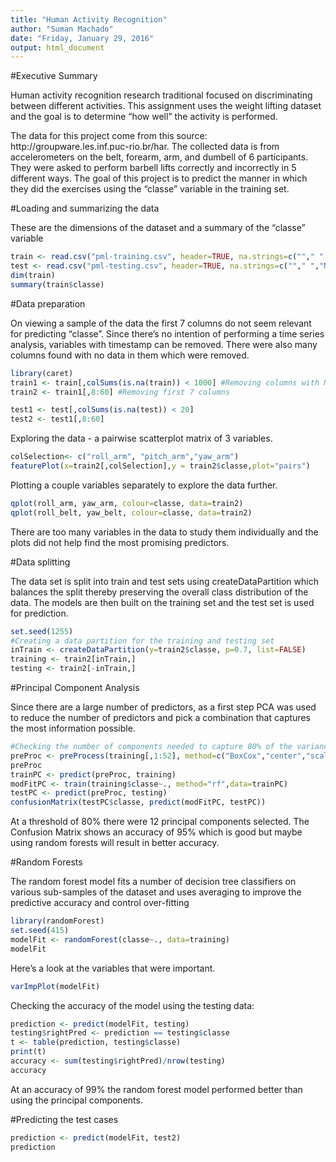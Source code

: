 ```yaml
---
title: "Human Activity Recognition"
author: "Suman Machado"
date: "Friday, January 29, 2016"
output: html_document
---
```


#Executive Summary

Human activity recognition research traditional focused on discriminating between different activities. This assignment uses the weight lifting dataset and the goal is to determine "how well" the activity is performed. 

The data for this project come from this source: http://groupware.les.inf.puc-rio.br/har. The collected data is from accelerometers on the belt, forearm, arm, and dumbell of 6 participants. They were asked to perform barbell lifts correctly and incorrectly in 5 different ways. The goal of this project is to predict the manner in which they did the exercises using the "classe" variable in the training set. 

#Loading and summarizing the data

These are the dimensions of the dataset and a summary of the "classe" variable

```r
train <- read.csv("pml-training.csv", header=TRUE, na.strings=c(""," ","NA"))
test <- read.csv("pml-testing.csv", header=TRUE, na.strings=c(""," ","NA"))
dim(train)
summary(train$classe)
```

#Data preparation

On viewing a sample of the data the first 7 columns do not seem relevant for predicting "classe". Since there's no intention of performing a time series analysis, variables with timestamp can be removed. There were also many columns found with no data in them which were removed.

```r
library(caret)
train1 <- train[,colSums(is.na(train)) < 1000] #Removing columns with NA
train2 <- train1[,8:60] #Removing first 7 columns

test1 <- test[,colSums(is.na(test)) < 20]
test2 <- test1[,8:60]
```

Exploring the data - a pairwise scatterplot matrix of 3 variables.

```r
colSelection<- c("roll_arm", "pitch_arm","yaw_arm")
featurePlot(x=train2[,colSelection],y = train2$classe,plot="pairs")
```

Plotting a couple variables separately to explore the data further. 

```r
qplot(roll_arm, yaw_arm, colour=classe, data=train2)
qplot(roll_belt, yaw_belt, colour=classe, data=train2)
```

There are too many variables in the data to study them individually and the plots did not help find the most promising predictors.

#Data splitting

The data set is split into train and test sets using createDataPartition which balances the split thereby preserving the overall class distribution of the data. The models are then built on the training set and the test set is used for prediction.

```r
set.seed(1255)
#Creating a data partition for the training and testing set
inTrain <- createDataPartition(y=train2$classe, p=0.7, list=FALSE)
training <- train2[inTrain,]
testing <- train2[-inTrain,]
```

#Principal Component Analysis

Since there are a large number of predictors, as a first step PCA was used to reduce the number of predictors and pick a combination that captures the most information possible.

```r
#Checking the number of components needed to capture 80% of the variance 
preProc <- preProcess(training[,1:52], method=c("BoxCox","center","scale","pca"), thresh=0.8)
preProc
trainPC <- predict(preProc, training)
modFitPC <- train(training$classe~., method="rf",data=trainPC)
testPC <- predict(preProc, testing)
confusionMatrix(testPC$classe, predict(modFitPC, testPC))
```

At a threshold of 80% there were 12 principal components selected. The Confusion Matrix shows an accuracy of 95% which is good but maybe using random forests will result in better accuracy. 

#Random Forests

The random forest model fits a number of decision tree classifiers on various sub-samples of the dataset and uses averaging to improve the predictive accuracy and control over-fitting

```r
library(randomForest)
set.seed(415)
modelFit <- randomForest(classe~., data=training)
modelFit
```

Here's a look at the variables that were important.

```r
varImpPlot(modelFit)
```

Checking the accuracy of the model using the testing data:

```r
prediction <- predict(modelFit, testing)
testing$rightPred <- prediction == testing$classe
t <- table(prediction, testing$classe)
print(t)
accuracy <- sum(testing$rightPred)/nrow(testing)
accuracy
```

At an accuracy of 99% the random forest model performed better than using the principal components.

#Predicting the test cases

```r
prediction <- predict(modelFit, test2)
prediction
```
